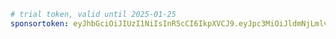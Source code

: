 ```yaml title="evcc.yaml"
# trial token, valid until 2025-01-25
sponsortoken: eyJhbGciOiJIUzI1NiIsInR5cCI6IkpXVCJ9.eyJpc3MiOiJldmNjLmlvIiwic3ViIjoidHJpYWwiLCJleHAiOjE3Mzc4MTM2MDAsImlhdCI6MTczNjk0OTYwMCwic3BlIjp0cnVlLCJzcmMiOiJtYSJ9.eOXfznQtLKZWBtb2Q28PbB3jv1dLD7wOPh2fGwj84Gc
```
